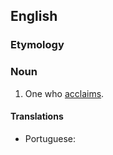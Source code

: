 ==English==

===Etymology===
{{suffix|acclaim|er|id2=agent noun|lang=en}}

===Noun===
{{en-noun}}

# One who [[acclaim]]s.

====Translations====
{{trans-top|one who acclaims}}
* Portuguese: {{t|pt|aclamador|m}}
{{trans-mid}}
{{trans-bottom}}